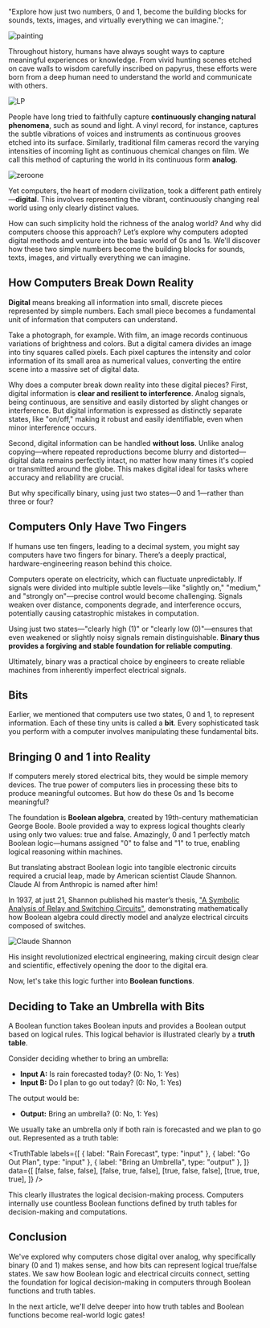   "Explore how just two numbers, 0 and 1, become the building blocks for sounds, texts, images, and virtually everything we can imagine.";



<Image
  src={painting}
  alt="painting"
  className="object-cover w-full h-[180px]"
/>

Throughout history, humans have always sought ways to capture meaningful experiences or knowledge. From vivid hunting scenes etched on cave walls to wisdom carefully inscribed on papyrus, these efforts were born from a deep human need to understand the world and communicate with others.

<Image src={lp} alt="LP" className="object-cover w-full h-[180px]" />

People have long tried to faithfully capture **continuously changing natural phenomena**, such as sound and light. A vinyl record, for instance, captures the subtle vibrations of voices and instruments as continuous grooves etched into its surface. Similarly, traditional film cameras record the varying intensities of incoming light as continuous chemical changes on film. We call this method of capturing the world in its continuous form **analog**.

<Image src={zeroone} alt="zeroone" className="object-cover w-full h-[180px]" />

Yet computers, the heart of modern civilization, took a different path entirely—**digital**. This involves representing the vibrant, continuously changing real world using only clearly distinct values.

How can such simplicity hold the richness of the analog world? And why did computers choose this approach? Let’s explore why computers adopted digital methods and venture into the basic world of 0s and 1s. We'll discover how these two simple numbers become the building blocks for sounds, texts, images, and virtually everything we can imagine.

## How Computers Break Down Reality

**Digital** means breaking all information into small, discrete pieces represented by simple numbers. Each small piece becomes a fundamental unit of information that computers can understand.

Take a photograph, for example. With film, an image records continuous variations of brightness and colors. But a digital camera divides an image into tiny squares called pixels. Each pixel captures the intensity and color information of its small area as numerical values, converting the entire scene into a massive set of digital data.

<PixelateImage />

Why does a computer break down reality into these digital pieces? First, digital information is **clear and resilient to interference**. Analog signals, being continuous, are sensitive and easily distorted by slight changes or interference. But digital information is expressed as distinctly separate states, like "on/off," making it robust and easily identifiable, even when minor interference occurs.

Second, digital information can be handled **without loss**. Unlike analog copying—where repeated reproductions become blurry and distorted—digital data remains perfectly intact, no matter how many times it's copied or transmitted around the globe. This makes digital ideal for tasks where accuracy and reliability are crucial.

But why specifically binary, using just two states—0 and 1—rather than three or four?

## Computers Only Have Two Fingers

If humans use ten fingers, leading to a decimal system, you might say computers have two fingers for binary. There’s a deeply practical, hardware-engineering reason behind this choice.

Computers operate on electricity, which can fluctuate unpredictably. If signals were divided into multiple subtle levels—like "slightly on," "medium," and "strongly on"—precise control would become challenging. Signals weaken over distance, components degrade, and interference occurs, potentially causing catastrophic mistakes in computation.

Using just two states—"clearly high (1)" or "clearly low (0)"—ensures that even weakened or slightly noisy signals remain distinguishable. **Binary thus provides a forgiving and stable foundation for reliable computing**.

<SignalComparison />

Ultimately, binary was a practical choice by engineers to create reliable machines from inherently imperfect electrical signals.

## Bits

Earlier, we mentioned that computers use two states, 0 and 1, to represent information. Each of these tiny units is called a **bit**. Every sophisticated task you perform with a computer involves manipulating these fundamental bits.

## Bringing 0 and 1 into Reality

If computers merely stored electrical bits, they would be simple memory devices. The true power of computers lies in processing these bits to produce meaningful outcomes. But how do these 0s and 1s become meaningful?

The foundation is **Boolean algebra**, created by 19th-century mathematician George Boole. Boole provided a way to express logical thoughts clearly using only two values: true and false. Amazingly, 0 and 1 perfectly match Boolean logic—humans assigned "0" to false and "1" to true, enabling logical reasoning within machines.

But translating abstract Boolean logic into tangible electronic circuits required a crucial leap, made by American scientist Claude Shannon. Claude AI from Anthropic is named after him!

In 1937, at just 21, Shannon published his master’s thesis, ["A Symbolic Analysis of Relay and Switching Circuits"](/cs/shannon38.pdf), demonstrating mathematically how Boolean algebra could directly model and analyze electrical circuits composed of switches.

<Image src={shannon} alt="Claude Shannon" />

His insight revolutionized electrical engineering, making circuit design clear and scientific, effectively opening the door to the digital era.

Now, let's take this logic further into **Boolean functions**.

## Deciding to Take an Umbrella with Bits

A Boolean function takes Boolean inputs and provides a Boolean output based on logical rules. This logical behavior is illustrated clearly by a **truth table**.

Consider deciding whether to bring an umbrella:

- **Input A:** Is rain forecasted today? (0: No, 1: Yes)
- **Input B:** Do I plan to go out today? (0: No, 1: Yes)

The output would be:

- **Output:** Bring an umbrella? (0: No, 1: Yes)

We usually take an umbrella only if both rain is forecasted and we plan to go out. Represented as a truth table:

<TruthTable
  labels={[
    { label: "Rain Forecast", type: "input" },
    { label: "Go Out Plan", type: "input" },
    { label: "Bring an Umbrella", type: "output" },
  ]}
  data={[
    [false, false, false],
    [false, true, false],
    [true, false, false],
    [true, true, true],
  ]}
/>

This clearly illustrates the logical decision-making process. Computers internally use countless Boolean functions defined by truth tables for decision-making and computations.

## Conclusion

We've explored why computers chose digital over analog, why specifically binary (0 and 1) makes sense, and how bits can represent logical true/false states. We saw how Boolean logic and electrical circuits connect, setting the foundation for logical decision-making in computers through Boolean functions and truth tables.

In the next article, we'll delve deeper into how truth tables and Boolean functions become real-world logic gates!
